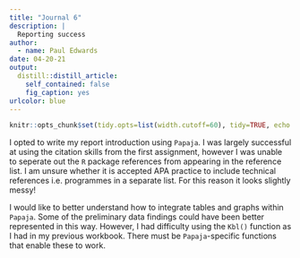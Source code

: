 ```yaml
---
title: "Journal 6"
description: |
  Reporting success
author:
  - name: Paul Edwards
date: 04-20-21
output:
  distill::distill_article:
    self_contained: false
    fig_caption: yes
urlcolor: blue
---
```


```r
knitr::opts_chunk$set(tidy.opts=list(width.cutoff=60), tidy=TRUE, echo = TRUE)
```

I opted to write my report introduction using `Papaja`. I was largely successful at using the citation skills from the first assignment, however I was unable to seperate out the `R` package references from appearing in the reference list. I am unsure whether it is accepted APA practice to include technical references i.e. programmes in a separate list. For this reason it looks slightly messy!

I would like to better understand how to integrate tables and graphs within `Papaja`. Some of the preliminary data findings could have been better represented  in this way. However, I had difficulty using the `Kbl()` function as I had in my previous workbook. There must be `Papaja`-specific functions that enable these to work.